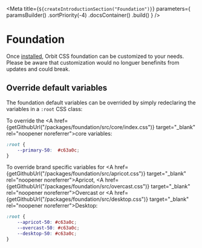 
<Meta
    title={`${createIntroductionSection("Foundation")}`}
    parameters={
        paramsBuilder()
            .sortPriority(-4)
            .docsContainer(<IntroductionContainer sourcePath="/packages/foundation/src" />)
            .build()
    }
/>

<!-- Otherwise the MDX parser will complain that "components" is undefined -->

# Foundation

Once [installed](?path=/docs/introduction-installation--page), Orbit CSS foundation can be customized to your needs. Please be aware that customization would no longuer benefinits from updates and could break.

## Override default variables

The foundation default variables can be overrided by simply redeclaring the variables in a `:root` CSS class:

To override the <A href={getGithubUrl("/packages/foundation/src/core/index.css")} target="_blank" rel="noopener noreferrer">core variables</A>:

```css
:root {
    --primary-50:  #c63a0c;
}
```

To override brand specific variables for <A href={getGithubUrl("/packages/foundation/src/apricot.css")} target="_blank" rel="noopener noreferrer">Apricot</A>, <A href={getGithubUrl("/packages/foundation/src/overcast.css")} target="_blank" rel="noopener noreferrer">Overcast</A> or <A href={getGithubUrl("/packages/foundation/src/desktop.css")} target="_blank" rel="noopener noreferrer">Desktop</A>:

```css
:root {
    --apricot-50: #c63a0c;
    --overcast-50: #c63a0c;
    --desktop-50: #c63a0c;
}
```
